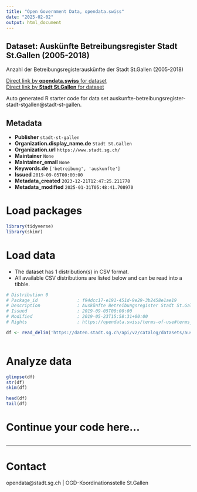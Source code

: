 ```yaml
---
title: "Open Government Data, opendata.swiss"
date: "2025-02-02"
output: html_document
---
```


## Dataset: Auskünfte Betreibungsregister Stadt St.Gallen (2005-2018)

Anzahl der Betreibungsregisterauskünfte der Stadt St.Gallen (2005-2018)

[Direct link by **opendata.swiss** for dataset](https://opendata.swiss/de/dataset/auskunfte-betreibungsregister-stadt-st-gallen-2005-2018)<br>
[Direct link by **Stadt St.Gallen** for dataset](https://daten.stadt.sg.ch/explore/dataset/auskunfte-betreibungsregister-stadt-stgallen/)

Auto generated R starter code for data set auskunfte-betreibungsregister-stadt-stgallen@stadt-st-gallen.

## Metadata

- **Publisher** `stadt-st-gallen`
- **Organization.display_name.de** `Stadt St.Gallen`
- **Organization.url** `https://www.stadt.sg.ch/`
- **Maintainer** `None`
- **Maintainer_email** `None`
- **Keywords.de** `['betreibung', 'auskunfte']`
- **Issued** `2019-09-05T00:00:00`
- **Metadata_created** `2023-12-21T12:47:25.211778`
- **Metadata_modified** `2025-01-31T05:48:41.708970`


# Load packages

```r

library(tidyverse)
library(skimr)

```

# Load data

-   The dataset has 1 distribution(s) in CSV format.
-   All available CSV distributions are listed below and can be read into a tibble.

```r

# Distribution 0
# Package_id               : f94dcc17-e191-451d-9e29-3b2458e1ae19
# Description              : Auskünfte Betreibungsregister Stadt St.Gallen (2005-2018) (csv)
# Issued                   : 2019-09-05T00:00:00
# Modified                 : 2019-05-23T15:58:31+00:00
# Rights                   : https://opendata.swiss/terms-of-use#terms_by

df <- read_delim('https://daten.stadt.sg.ch/api/v2/catalog/datasets/auskunfte-betreibungsregister-stadt-stgallen/exports/csv?use_labels=true')



```

# Analyze data

```r

glimpse(df)
str(df)
skim(df)

head(df)
tail(df)

```

# Continue your code here...

```r

```

------------------------------------------------------------------------

# Contact

opendata@stadt.sg.ch | OGD-Koordinationsstelle St.Gallen

